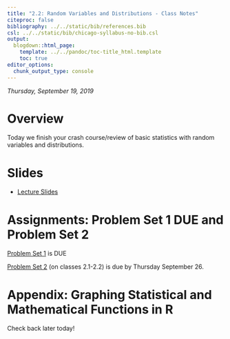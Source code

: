 ```yaml
---
title: "2.2: Random Variables and Distributions - Class Notes"
citeproc: false
bibliography: ../../static/bib/references.bib
csl: ../../static/bib/chicago-syllabus-no-bib.csl
output:
  blogdown::html_page:
    template: ../../pandoc/toc-title_html.template
    toc: true
editor_options: 
  chunk_output_type: console
---
```


*Thursday, September 19, 2019*

# Overview

Today we finish your crash course/review of basic statistics with random variables and distributions.

# Slides

- [<i class="fas fa-external-link-square-alt"></i> Lecture Slides](/slides/08-slides.html)

# Assignments: Problem Set 1 DUE and Problem Set 2

[Problem Set 1](/assignment/01-problem-set.html) is DUE

[Problem Set 2](/assignment/01-problem-set.html) (on classes 2.1-2.2) is due by Thursday September 26.

# Appendix: Graphing Statistical and Mathematical Functions in R

Check back later today! 
